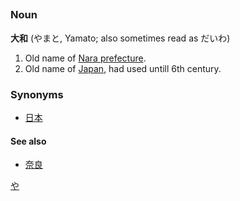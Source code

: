 == {{ja}} ==
[[Category:Japanese language|や]]
=== Noun ===
'''大和''' (やまと, Yamato; also sometimes read as だいわ)

# Old name of [[Nara prefecture]].
# Old name of [[Japan]], had used untill 6th century.

=== Synonyms ===
*[[日本]]
====See also====
*[[奈良]]